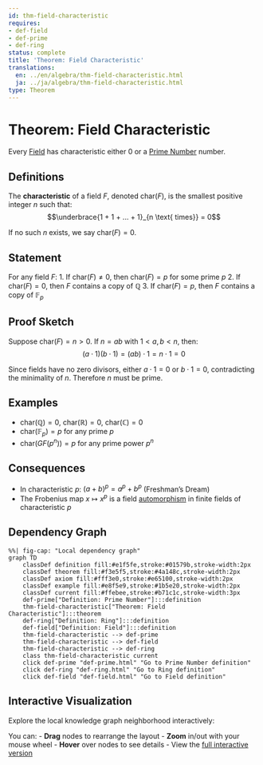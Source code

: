 ```yaml
---
id: thm-field-characteristic
requires:
- def-field
- def-prime
- def-ring
status: complete
title: 'Theorem: Field Characteristic'
translations:
  en: ../en/algebra/thm-field-characteristic.html
  ja: ../ja/algebra/thm-field-characteristic.html
type: Theorem
---
```


# Theorem: Field Characteristic {#thm-field-characteristic}

Every [Field](def-field.qmd) has characteristic either 0 or a [Prime Number](../number-theory/def-prime.qmd) number.

## Definitions

The **characteristic** of a field $F$, denoted $\text{char}(F)$, is the smallest positive integer $n$ such that:
$$\underbrace{1 + 1 + ... + 1}_{n \text{ times}} = 0$$

If no such $n$ exists, we say $\text{char}(F) = 0$.

## Statement

For any field $F$:
1. If $\text{char}(F) \neq 0$, then $\text{char}(F) = p$ for some prime $p$
2. If $\text{char}(F) = 0$, then $F$ contains a copy of $\mathbb{Q}$
3. If $\text{char}(F) = p$, then $F$ contains a copy of $\mathbb{F}_p$

## Proof Sketch

Suppose $\text{char}(F) = n > 0$. If $n = ab$ with $1 < a, b < n$, then:
$$(a \cdot 1)(b \cdot 1) = (ab) \cdot 1 = n \cdot 1 = 0$$

Since fields have no zero divisors, either $a \cdot 1 = 0$ or $b \cdot 1 = 0$, contradicting the minimality of $n$. Therefore $n$ must be prime.

## Examples

- $\text{char}(\mathbb{Q}) = 0$, $\text{char}(\mathbb{R}) = 0$, $\text{char}(\mathbb{C}) = 0$
- $\text{char}(\mathbb{F}_p) = p$ for any prime $p$
- $\text{char}(GF(p^n)) = p$ for any prime power $p^n$

## Consequences

- In characteristic $p$: $(a + b)^p = a^p + b^p$ (Freshman's Dream)
- The Frobenius map $x \mapsto x^p$ is a field [automorphism](def-automorphism.qmd) in finite fields of characteristic $p$

## Dependency Graph

```mermaid
%%| fig-cap: "Local dependency graph"
graph TD
    classDef definition fill:#e1f5fe,stroke:#01579b,stroke-width:2px
    classDef theorem fill:#f3e5f5,stroke:#4a148c,stroke-width:2px
    classDef axiom fill:#fff3e0,stroke:#e65100,stroke-width:2px
    classDef example fill:#e8f5e9,stroke:#1b5e20,stroke-width:2px
    classDef current fill:#ffebee,stroke:#b71c1c,stroke-width:3px
    def-prime["Definition: Prime Number"]:::definition
    thm-field-characteristic["Theorem: Field Characteristic"]:::theorem
    def-ring["Definition: Ring"]:::definition
    def-field["Definition: Field"]:::definition
    thm-field-characteristic --> def-prime
    thm-field-characteristic --> def-field
    thm-field-characteristic --> def-ring
    class thm-field-characteristic current
    click def-prime "def-prime.html" "Go to Prime Number definition"
    click def-ring "def-ring.html" "Go to Ring definition"
    click def-field "def-field.html" "Go to Field definition"
```

## Interactive Visualization

Explore the local knowledge graph neighborhood interactively:

::: {.graph-viz data-id="thm-field-characteristic" data-width="700" data-height="500"}
:::

You can:
- **Drag** nodes to rearrange the layout
- **Zoom** in/out with your mouse wheel
- **Hover** over nodes to see details
- View the [full interactive version](../../output/interactive/thm-field-characteristic.html){target="_blank"}
